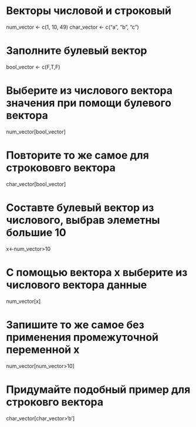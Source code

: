 # Векторы числовой и строковый
num_vector <- c(1, 10, 49)
char_vector <- c("a", "b", "c")

# Заполните булевый вектор
bool_vector <- c(F,T,F)

# Выберите из числового вектора значения при помощи булевого вектора
num_vector[bool_vector]

# Повторите то же самое для строкововго вектора
char_vector[bool_vector]

# Составте булевый вектор из числового, выбрав элеметны большие 10
x<-num_vector>10

# С помощью вектора x выберите из числового вектора данные
num_vector[x]

# Запишите то же самое без применения промежуточной переменной x
num_vector[num_vector>10]

# Придумайте подобный пример для строковго вектора
char_vector[char_vector>'b']